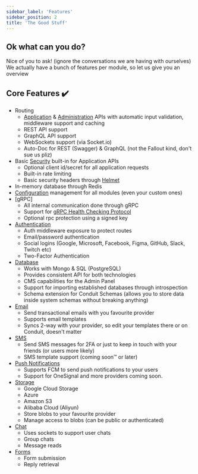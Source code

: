 ```yaml
---
sidebar_label: 'Features'
sidebar_position: 2
title: 'The Good Stuff'
---
```


## Ok what can you do?

Nice of you to ask! (ignore the conversations we are having with ourselves)<br />
We actually have a bunch of features per module, so let us give you an overview

## Core Features ✔️

- Routing
    - [Application](/docs/modules/router) & [Administration](/docs/administration) APIs with automatic input validation, middleware support and caching
    - REST API support
    - GraphQL API support
    - WebSockets support (via Socket.io)
    - Auto-Doc for REST (Swagger) & GraphQL (not the Fallout kind, don't sue us pliz)
- Basic [Security](/docs/modules/router/security) built-in for Application APIs
    - Optional client id/secret for all application requests
    - Built-in rate limiting
    - Basic security headers through [Helmet](https://github.com/helmetjs/helmet)
- In-memory database through Redis
- [Configuration](/docs/config/) management for all modules (even your custom ones)
- [gRPC]
    - All internal communication done through gRPC
    - Support for [gRPC Health Checking Protocol](https://github.com/grpc/grpc/blob/master/doc/health-checking.md)
    - Optional rpc protection using a signed key
- [Authentication](/docs/modules/authentication/)
    - Auth middleware exposure to protect routes
    - Email/password authentication
    - Social logins (Google, Microsoft, Facebook, Figma, GitHub, Slack, Twitch etc)
    - Two-Factor Authentication
- [Database](/docs/modules/database/)
    - Works with Mongo & SQL (PostgreSQL)
    - Provides consistent API for both technologies
    - CMS capabilities for the Admin Panel
    - Support for importing established databases through introspection
    - Schema extension for Conduit Schemas (allows you to store data inside system schemas without breaking anything)
- [Email](/docs/modules/email/)
    - Send transactional emails with you favourite provider
    - Supports email templates
    - Syncs 2-way with your provider, so edit your templates there or on Conduit, doesn't matter
- [SMS](/docs/modules/sms/)
    - Send SMS messages for 2FA or just to keep in touch with your friends (or users more likely)
    - SMS template support (coming soon™ or later)
- [Push Notifications](/docs/modules/push-notifications/)
    - Supports FCM to send push notifications to your users
    - Support for OneSignal and more providers coming soon.
- [Storage](/docs/modules/storage/)
    - Google Cloud Storage
    - Azure
    - Amazon S3
    - Alibaba Cloud (Aliyun)
    - Store blobs to your favourite provider
    - Manage access to blobs (can be public or authenticated)
- [Chat](/docs/modules/chat/)
    - Uses sockets to support user chats
    - Group chats
    - Message reads
- [Forms](/docs/modules/forms/)
    - Form submission
    - Reply retrieval
